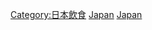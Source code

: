 {{Commons category|Beverages from Japan}}

[[Category:日本飲食|Category:日本飲食]]
[[Category:亞洲飲料|Japan]]
[[Category:各國飲料|Japan]]